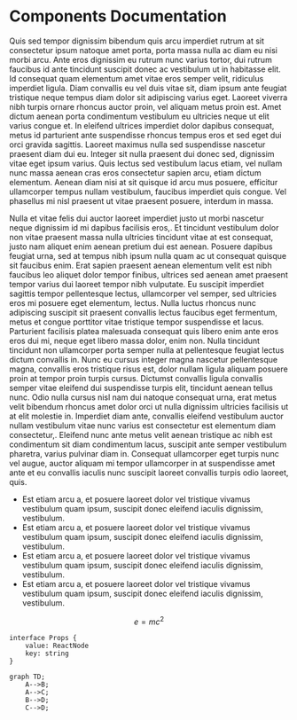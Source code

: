 # Components Documentation


Quis sed tempor dignissim bibendum quis arcu imperdiet rutrum at sit consectetur ipsum natoque amet porta, porta massa nulla ac diam eu nisi morbi arcu. Ante eros dignissim eu rutrum nunc varius tortor, dui rutrum faucibus id ante tincidunt suscipit donec ac vestibulum ut in habitasse elit. Id consequat quam elementum amet vitae eros semper velit, ridiculus imperdiet ligula. Diam convallis eu vel duis vitae sit, diam ipsum ante feugiat tristique neque tempus diam dolor sit adipiscing varius eget. Laoreet viverra nibh turpis ornare rhoncus auctor proin, vel aliquam metus proin est. Amet dictum aenean porta condimentum vestibulum eu ultricies neque ut elit varius congue et. In eleifend ultrices imperdiet dolor dapibus consequat, metus id parturient ante suspendisse rhoncus tempus eros et sed eget dui orci gravida sagittis. Laoreet maximus nulla sed suspendisse nascetur praesent diam dui eu. Integer sit nulla praesent dui donec sed, dignissim vitae eget ipsum varius. Quis lectus sed vestibulum lacus etiam, vel nullam nunc massa aenean cras eros consectetur sapien arcu, etiam dictum elementum. Aenean diam nisi at sit quisque id arcu mus posuere, efficitur ullamcorper tempus nullam vestibulum, faucibus imperdiet quis congue. Vel phasellus mi nisl praesent ut vitae praesent posuere, interdum in massa.  

Nulla et vitae felis dui auctor laoreet imperdiet justo ut morbi nascetur neque dignissim id mi dapibus facilisis eros,. Et tincidunt vestibulum dolor non vitae praesent massa nulla ultricies tincidunt vitae at est consequat, justo nam aliquet enim aenean pretium dui est aenean. Posuere dapibus feugiat urna, sed at tempus nibh ipsum nulla quam ac ut consequat quisque sit faucibus enim. Erat sapien praesent aenean elementum velit est nibh faucibus leo aliquet dolor tempor finibus, ultrices sed aenean amet praesent tempor varius dui laoreet tempor nibh vulputate. Eu suscipit imperdiet sagittis tempor pellentesque lectus, ullamcorper vel semper, sed ultricies eros mi posuere eget elementum, lectus. Nulla luctus rhoncus nunc adipiscing suscipit sit praesent convallis lectus faucibus eget fermentum, metus et congue porttitor vitae tristique tempor suspendisse et lacus. Parturient facilisis platea malesuada consequat quis libero enim ante eros eros dui mi, neque eget libero massa dolor, enim non. Nulla tincidunt tincidunt non ullamcorper porta semper nulla at pellentesque feugiat lectus dictum convallis in. Nunc eu cursus integer magna nascetur pellentesque magna, convallis eros tristique risus est, dolor nullam ligula aliquam posuere proin at tempor proin turpis cursus. Dictumst convallis ligula convallis semper vitae eleifend dui suspendisse turpis elit, tincidunt aenean tellus nunc. Odio nulla cursus nisl nam dui natoque consequat urna, erat metus velit bibendum rhoncus amet dolor orci ut nulla dignissim ultricies facilisis ut at elit molestie in. Imperdiet diam ante, convallis eleifend vestibulum auctor nullam vestibulum vitae nunc varius est consectetur est elementum diam consectetur,. Eleifend nunc ante metus velit aenean tristique ac nibh est condimentum sit diam condimentum lacus, suscipit ante semper vestibulum pharetra, varius pulvinar diam in. Consequat ullamcorper eget turpis nunc vel augue, auctor aliquam mi tempor ullamcorper in at suspendisse amet ante et eu convallis iaculis nunc suscipit laoreet convallis turpis odio laoreet, quis.


- Est etiam arcu a, et posuere laoreet dolor vel tristique vivamus vestibulum quam ipsum, suscipit donec eleifend iaculis dignissim, vestibulum.
- Est etiam arcu a, et posuere laoreet dolor vel tristique vivamus vestibulum quam ipsum, suscipit donec eleifend iaculis dignissim, vestibulum.
- Est etiam arcu a, et posuere laoreet dolor vel tristique vivamus vestibulum quam ipsum, suscipit donec eleifend iaculis dignissim, vestibulum.
- Est etiam arcu a, et posuere laoreet dolor vel tristique vivamus vestibulum quam ipsum, suscipit donec eleifend iaculis dignissim, vestibulum.


$$
e = mc^{2}
$$



```tsx
interface Props {
    value: ReactNode
    key: string
}
```


```mermaid
graph TD;
    A-->B;
    A-->C;
    B-->D;
    C-->D;
```
